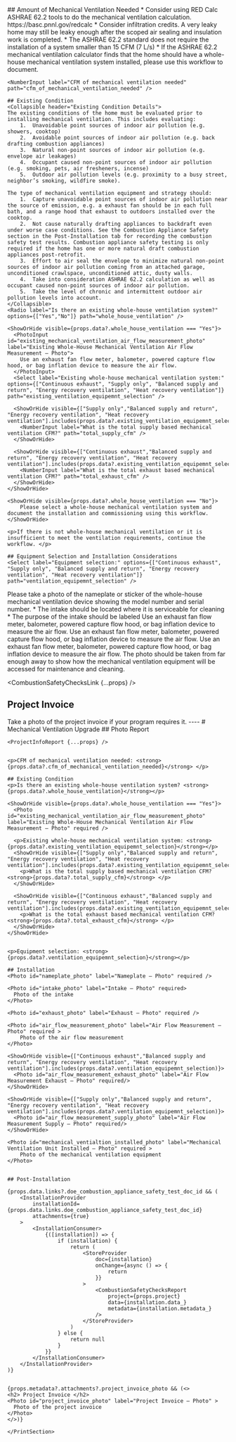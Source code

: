 
<Tabs>
  <Tab eventKey="pre_installation" title="Pre-Installation">
    ## Amount of Mechanical Ventilation Needed
    <Collapsible header="Mechanical Ventilation Calculation">
    * Consider using RED Calc ASHRAE 62.2 tools to do the mechanical ventilation calculation. https://basc.pnnl.gov/redcalc
      *	Consider infiltration credits. A very leaky home may still be leaky enough after the scoped air sealing and insulation work is completed.
    *	The ASHRAE 62.2 standard does not require the installation of a system smaller than 15 CFM (7 L/s)
    * If the ASHRAE 62.2 mechanical ventilation calculator finds that the home should have a whole-house mechanical ventilation system installed, please use this workflow to document.
    </Collapsible>

    <NumberInput label="CFM of mechanical ventilation needed" path="cfm_of_mechanical_ventilation_needed" />

    ## Existing Condition
    <Collapsible header="Existing Condition Details">
    The existing conditions of the home must be evaluated prior to installing mechanical ventilation. This includes evaluating:
        1.	Unavoidable point sources of indoor air pollution (e.g. showers, cooktop)
        2.	Avoidable point sources of indoor air pollution (e.g. back drafting combustion appliances)
        3.	Natural non-point sources of indoor air pollution (e.g. envelope air leakages)
        4.	Occupant caused non-point sources of indoor air pollution (e.g. smoking, pets, air fresheners, incense)
        5.	Outdoor air pollution levels (e.g. proximity to a busy street, neighbor’s smoking, wildfire smoke).

    The type of mechanical ventilation equipment and strategy should:
        1.	Capture unavoidable point sources of indoor air pollution near the source of emission, e.g. a exhaust fan should be in each full bath, and a range hood that exhaust to outdoors installed over the cooktop.
        2.	Not cause naturally drafting appliances to backdraft even under worse case conditions. See the Combustion Appliance Safety section in the Post-Installation tab for recording the combustion safety test results. Combustion appliance safety testing is only required if the home has one or more natural draft combustion appliances post-retrofit.
        3.	Effort to air seal the envelope to minimize natural non-point sources of indoor air pollution coming from an attached garage, unconditioned crawlspace, unconditioned attic, dusty walls.
        4.	Take into consideration ASHRAE 62.2 calculation as well as occupant caused non-point sources of indoor air pollution.
        5.	Take the level of chronic and intermittent outdoor air pollution levels into account.
    </Collapsible>
    <Radio label="Is there an existing whole-house ventilation system?" options={["Yes","No"]} path="whole_house_ventilation" />

    <ShowOrHide visible={props.data?.whole_house_ventilation === "Yes"}>
      <PhotoInput id="existing_mechanical_ventilation_air_flow_measurement_photo" label="Existing Whole-House Mechanical Ventilation Air Flow Measurement – Photo">
        Use an exhaust fan flow meter, balometer, powered capture flow hood, or bag inflation device to measure the air flow.
      </PhotoInput>
      <Select label="Existing whole-house mechanical ventilation system:" options={["Continuous exhaust", "Supply only", "Balanced supply and return", "Energy recovery ventilation", "Heat recovery ventilation"]} path="existing_ventilation_equipemnt_selection" />

      <ShowOrHide visible={["Supply only","Balanced supply and return", "Energy recovery ventilation", "Heat recovery ventilation"].includes(props.data?.existing_ventilation_equipemnt_selection)}>
        <NumberInput label="What is the total supply based mechanical ventilation CFM?" path="total_supply_cfm" />
      </ShowOrHide>

      <ShowOrHide visible={["Continuous exhaust","Balanced supply and return", "Energy recovery ventilation", "Heat recovery ventilation"].includes(props.data?.existing_ventilation_equipemnt_selection)}>
        <NumberInput label="What is the total exhaust based mechanical ventilation CFM?" path="total_exhaust_cfm" />
      </ShowOrHide>
    </ShowOrHide>

    <ShowOrHide visible={props.data?.whole_house_ventilation === "No"}>
        Please select a whole-house mechanical ventilation system and document the installation and commissioning using this workflow.
    </ShowOrHide>

    <p>If there is not whole-house mechanical ventilation or it is insufficient to meet the ventilation requirements, continue the workflow. </p>

    ## Equipment Selection and Installation Considerations
    <Select label="Equipment selection:" options={["Continuous exhaust", "Supply only", "Balanced supply and return", "Energy recovery ventilation", "Heat recovery ventilation"]} path="ventilation_equipemnt_selection" />

  </Tab>
  <Tab eventKey="installation" title="Installation">
    <DateInput label="Installation Date" path="install_date" />
    <PhotoInput id="nameplate_photo" label="Nameplate – Photo">
      Please take a photo of the nameplate or sticker of the whole-house mechanical ventilation device showing the model number and serial number.
    </PhotoInput>
    <PhotoInput id="intake_photo" label="Intake – Photo" >
    * The intake should be located where it is serviceable for cleaning
    * The purpose of the intake should be labeled
    </PhotoInput>
    <PhotoInput id="exhaust_photo" label="Exhaust – Photo"/>
    <PhotoInput id="air_flow_measurement_photo" label="Air Flow Measurement – Photo" >
    Use an exhaust fan flow meter, balometer, powered capture flow hood, or bag inflation device to measure the air flow.
    </PhotoInput>
    <ShowOrHide visible={["Continuous exhaust","Balanced supply and return", "Energy recovery ventilation", "Heat recovery ventilation"].includes(props.data?.ventilation_equipemnt_selection)}>
      <PhotoInput id="air_flow_measurement_exhaust_photo" label="Air Flow Measurement Exhaust – Photo" >
      Use an exhaust fan flow meter, balometer, powered capture flow hood, or bag inflation device to measure the air flow.
      </PhotoInput>
    </ShowOrHide>
    <ShowOrHide visible={["Supply only","Balanced supply and return", "Energy recovery ventilation", "Heat recovery ventilation"].includes(props.data?.ventilation_equipemnt_selection)}>
      <PhotoInput id="air_flow_measurement_supply_photo" label="Air Flow Measurement Supply – Photo" >
      Use an exhaust fan flow meter, balometer, powered capture flow hood, or bag inflation device to measure the air flow.
      </PhotoInput>
    </ShowOrHide>
    <PhotoInput id="mechanical_ventialtion_installed_photo" label="Mechanical Ventilation Unit Installed – Photo" >
    The photo should be taken from far enough away to show how the mechanical ventilation equipment will be accessed for maintenance and cleaning.
    </PhotoInput>
  </Tab>
  <Tab eventKey="post_installation" title="Post-Installation">

<CombustionSafetyChecksLink {...props} />

## Project Invoice

<PhotoInput id="project_invoice_photo" label="Project Invoice – Photo">
    Take a photo of the project invoice if your program requires it.
</PhotoInput>

  </Tab>
  <Tab eventKey="report"  title="Report">
    <PrintSection label="Print Report">
    ----
    # Mechanical Ventilation Upgrade
    ## Photo Report

    <ProjectInfoReport {...props} />


    <p>CFM of mechanical ventilation needed: <strong>{props.data?.cfm_of_mechanical_ventilation_needed}</strong> </p>

    ## Existing Condition
    <p>Is there an existing whole-house ventilation system? <strong>{props.data?.whole_house_ventilation}</strong></p>

    <ShowOrHide visible={props.data?.whole_house_ventilation === "Yes"}>
      <Photo id="existing_mechanical_ventilation_air_flow_measurement_photo" label="Existing Whole-House Mechanical Ventilation Air Flow Measurement – Photo" required />

      <p>Existing whole-house mechanical ventilation system: <strong>{props.data?.existing_ventilation_equipemnt_selection}</strong></p>
      <ShowOrHide visible={["Supply only","Balanced supply and return", "Energy recovery ventilation", "Heat recovery ventilation"].includes(props.data?.existing_ventilation_equipemnt_selection)}>
        <p>What is the total supply based mechanical ventilation CFM? <strong>{props.data?.total_supply_cfm}</strong> </p>
      </ShowOrHide>

      <ShowOrHide visible={["Continuous exhaust","Balanced supply and return", "Energy recovery ventilation", "Heat recovery ventilation"].includes(props.data?.existing_ventilation_equipemnt_selection)}>
        <p>What is the total exhaust based mechanical ventilation CFM? <strong>{props.data?.total_exhaust_cfm}</strong> </p>
      </ShowOrHide>
    </ShowOrHide>


    <p>Equipment selection: <strong>{props.data?.ventilation_equipemnt_selection}</strong></p>

    ## Installation
    <Photo id="nameplate_photo" label="Nameplate – Photo" required />

    <Photo id="intake_photo" label="Intake – Photo" required>
      Photo of the intake
    </Photo>

    <Photo id="exhaust_photo" label="Exhaust – Photo" required />

    <Photo id="air_flow_measurement_photo" label="Air Flow Measurement – Photo" required >
        Photo of the air flow measurement
    </Photo>

    <ShowOrHide visible={["Continuous exhaust","Balanced supply and return", "Energy recovery ventilation", "Heat recovery ventilation"].includes(props.data?.ventilation_equipemnt_selection)}>
      <Photo id="air_flow_measurement_exhaust_photo" label="Air Flow Measurement Exhaust – Photo" required/>
    </ShowOrHide>

    <ShowOrHide visible={["Supply only","Balanced supply and return", "Energy recovery ventilation", "Heat recovery ventilation"].includes(props.data?.ventilation_equipemnt_selection)}>
      <Photo id="air_flow_measurement_supply_photo" label="Air Flow Measurement Supply – Photo" required/>
    </ShowOrHide>

    <Photo id="mechanical_ventialtion_installed_photo" label="Mechanical Ventilation Unit Installed – Photo" required >
        Photo of the mechanical ventilation equipment
    </Photo>


    ## Post-Installation

    {props.data.links?.doe_combustion_appliance_safety_test_doc_id && (
        <InstallationProvider
            installationId={props.data.links.doe_combustion_appliance_safety_test_doc_id}
            attachments={true}
        >
            <InstallationConsumer>
                {([installation]) => {
                    if (installation) {
                        return (
                            <StoreProvider
                                doc={installation}
                                onChange={async () => {
                                    return
                                }}
                            >
                                <CombustionSafetyChecksReport
                                    project={props.project}
                                    data={installation.data_}
                                    metadata={installation.metadata_}
                                />
                            </StoreProvider>
                        )
                    } else {
                        return null
                    }
                }}
            </InstallationConsumer>
        </InstallationProvider>
    )}


    {props.metadata?.attachments?.project_invoice_photo && (<>
    <h2> Project Invoice </h2>
    <Photo id="project_invoice_photo" label="Project Invoice – Photo" >
      Photo of the project invoice
    </Photo>
    </>)}

    </PrintSection>

  </Tab>
</Tabs>

